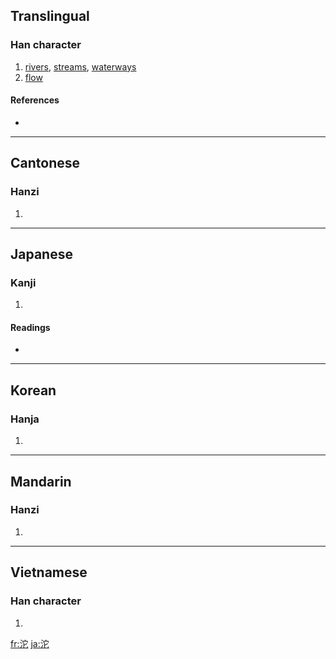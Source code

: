 {{see|沲}}
==Translingual==

===Han character===
{{Han char|rn=85|rad=水|as=05|sn=8|four=3311<sub>1</sub>|canj=水十心 (EJP)}}

# [[rivers]], [[streams]], [[waterways]]
# [[flow]]

====References====
* {{Han ref|kx=0613.070|dkj=17243|dj=1006.060|hdz=31594.020|uh=6CB1|ud=27825|bh=AA62|bd=43618}}

----

==Cantonese==

===Hanzi===
{{yue-hanzi|jyut=|y=to4}}

# {{defn|Cantonese}}

----

==Japanese==

===Kanji===
{{ja-kanji|grade=|rs=水05}}

# {{defn|Japanese}}

====Readings====
* {{ja-readings|on=[[た]] (ta), [[だ]] (da)|kun=}}

----

==Korean==

===Hanja===
{{ko-hanja|hangeul=타|eumhun=|rv=ta|mr=t'a|y=tha}}

# {{defn|Korean}}

----

==Mandarin==

===Hanzi===
{{cmn-hanzi|pin=[[tuó]] ([[tuo2]])|wg=t'o<sup>2</sup>}}

# {{defn|Mandarin}}

----

==Vietnamese==

===Han character===
{{vi-hantu|đà}}

# {{defn|Vietnamese}}

[[fr:沱]]
[[ja:沱]]